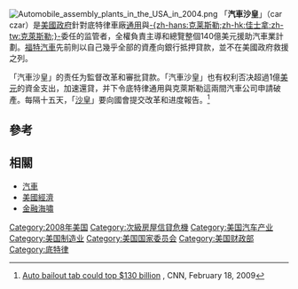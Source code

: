 [[File:Automobile_assembly_plants_in_the_USA_in_2004.png|thumb]]
{{模板:金融危機}}
「'''汽車沙皇'''」（car czar）是[[美國政府|美國政府]]針對底特律車廠[[通用汽车公司|通用]]與[[克莱斯勒汽车公司|-{zh-hans:克莱斯勒;zh-hk:佳士拿;zh-tw:克萊斯勒;}-]]委任的监管者，全權負責主導和總覽整個140億美元援助汽車業計劃。[[福特汽车|福特汽車]]先前則以自己幾乎全部的資產向銀行抵押貸款，並不在美國政府救援之列。

「汽車沙皇」的责任为監督改革和審批貸款。「汽車沙皇」也有权利否决超過1億[[美元|美元]]的資金支出，加速還貸，并下令底特律通用與克萊斯勒這兩間汽車公司申請破產。每隔十五天，「[[沙皇|沙皇]]」要向國會提交改革和进度報告。<ref>[http://money.cnn.com/2009/02/18/news/companies/auto_bailout/?postversion=2009021817 Auto bailout tab could top $130 billion] {{Wayback|url=http://money.cnn.com/2009/02/18/news/companies/auto_bailout/?postversion=2009021817 |date=20201109035546 }}, CNN, February 18, 2009</ref>

==參考==
{{reflist}}

==相關==
* [[汽車|汽車]]
* [[美國經濟|美國經濟]]
* [[金融海嘯|金融海嘯]]

[[Category:2008年美国|Category:2008年美国]]
[[Category:次級房屋信貸危機|Category:次級房屋信貸危機]]
[[Category:美国汽车产业|Category:美国汽车产业]]
[[Category:美国制造业|Category:美国制造业]]
[[Category:美国国家委员会|Category:美国国家委员会]]
[[Category:美国财政部|Category:美国财政部]]
[[Category:底特律|Category:底特律]]